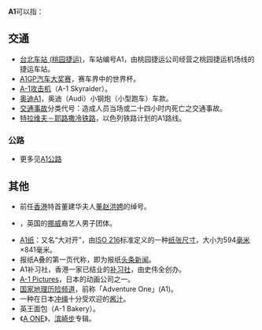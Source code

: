 {{DisambigNav|A|1}}
{{selfref|关于在[[维基百科|维基百科]]中的一种[[Wikipedia:快速删除|快速删除页面]]标准——「条目内容空泛」（代码为A1），详见[[WP:A1|Wikipedia:快速删除的标准]]。}}
'''A1'''可以指：

== 交通 ==
* [[台北车站_(桃园捷运)|台北车站 (桃园捷运)]]，车站编号A1，由桃园捷运公司经营之桃园捷运机场线的捷运车站。
* [[A1GP汽车大奖赛|A1GP汽车大奖赛]]，赛车界中的世界杯。
* [[A-1攻击机|A-1攻击机]]（A-1 Skyraider）。
* [[奥迪A1|奥迪A1]]，奥迪（Audi）小钢炮（小型跑车）车款。
* [[交通事故|交通事故]]分类代号：造成人员当场或二十四小时内死亡之交通事故。
* [[特拉维夫－耶路撒冷铁路|特拉维夫－耶路撒冷铁路]]，以色列铁路计划的A1路线。

===公路===
*更多见[[A1公路|A1公路]]
== 其他 ==
* 前任[[香港|香港]]特首董建华夫人[[董赵洪娉|董赵洪娉]]的绰号。
* {{Link-en|A1（优格男孩）|A1 (band)}}，英国的[[挪威|挪威]]裔艺人男子团体。
* [[ISO_216|A1纸]]：又名“大对开”，由[[ISO_216|ISO 216]]标准定义的一种[[纸张尺寸|纸张尺寸]]，大小为594[[毫米|毫米]]×841毫米。
* 报纸A叠的第一页代称，即为报纸[[头条新闻|头条新闻]]。
* A1补习社，香港一家已结业的[[补习班|补习社]]，由史伟全创办。
* [[A-1_Pictures|A-1 Pictures]]，日本的动画公司之一。
* [[国家地理历险频道|国家地理历险频道]]，前称「Adventure One」(A1)。
* 一种在日本[[冲绳|冲绳]]十分受欢迎的[[酱|酱汁]]。
* 英王面包（A-1 Bakery）。
* 《[[A_ONE|A ONE]]》，[[滨崎步|滨崎步]]专辑。

{{disambig}}